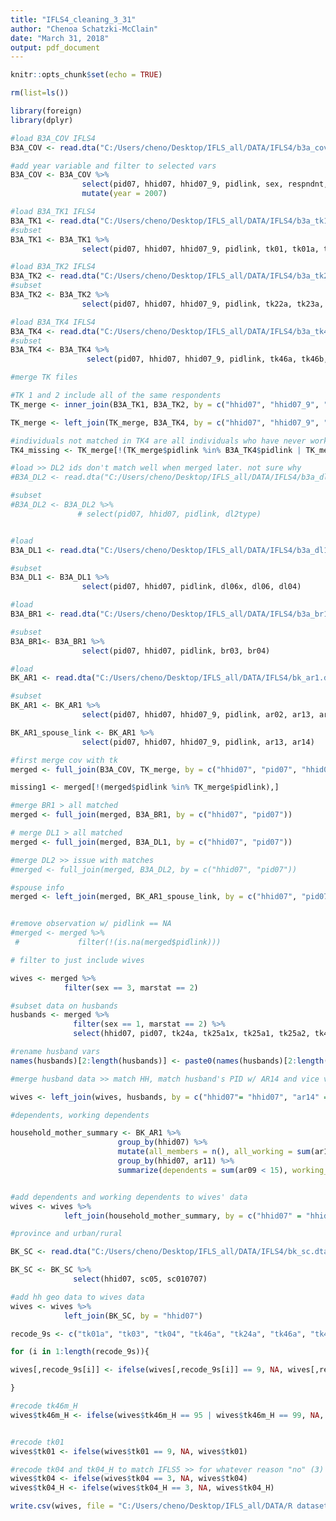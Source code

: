 ```yaml
---
title: "IFLS4_cleaning_3_31"
author: "Chenoa Schatzki-McClain"
date: "March 31, 2018"
output: pdf_document
---
```


```r
knitr::opts_chunk$set(echo = TRUE)
```

```r

rm(list=ls())

```

```r
library(foreign)
library(dplyr)
```

```r

#load B3A_COV IFLS4
B3A_COV <- read.dta("C:/Users/cheno/Desktop/IFLS_all/DATA/IFLS4/b3a_cov.dta")

#add year variable and filter to selected vars
B3A_COV <- B3A_COV %>%
                select(pid07, hhid07, hhid07_9, pidlink, sex, respndnt, marstat, panel, age) %>%
                mutate(year = 2007)
```

```r

#load B3A_TK1 IFLS4
B3A_TK1 <- read.dta("C:/Users/cheno/Desktop/IFLS_all/DATA/IFLS4/b3a_tk1.dta")
#subset
B3A_TK1 <- B3A_TK1 %>%
                select(pid07, hhid07, hhid07_9, pidlink, tk01, tk01a, tk03, tk04, tk05, tk06a, tk07)

#load B3A_TK2 IFLS4
B3A_TK2 <- read.dta("C:/Users/cheno/Desktop/IFLS_all/DATA/IFLS4/b3a_tk2.dta")
#subset
B3A_TK2 <- B3A_TK2 %>%
                select(pid07, hhid07, hhid07_9, pidlink, tk22a, tk23a, tk24a, tk25a1x, tk25a1, tk25a2)

#load B3A_TK4 IFLS4
B3A_TK4 <- read.dta("C:/Users/cheno/Desktop/IFLS_all/DATA/IFLS4/b3a_tk4.dta")
#subset
B3A_TK4 <- B3A_TK4 %>%
                 select(pid07, hhid07, hhid07_9, pidlink, tk46a, tk46b, tk46c, tk46dm, tk46dy, tk46m)

#merge TK files

#TK 1 and 2 include all of the same respondents
TK_merge <- inner_join(B3A_TK1, B3A_TK2, by = c("hhid07", "hhid07_9", "pid07"))

TK_merge <- left_join(TK_merge, B3A_TK4, by = c("hhid07", "hhid07_9", "pid07"))

#individuals not matched in TK4 are all individuals who have never worked or who have not worked since 1999
TK4_missing <- TK_merge[!(TK_merge$pidlink %in% B3A_TK4$pidlink | TK_merge$tk05 ==3 | TK_merge$tk06a == 3),] 

```

```r

#load >> DL2 ids don't match well when merged later. not sure why
#B3A_DL2 <- read.dta("C:/Users/cheno/Desktop/IFLS_all/DATA/IFLS4/b3a_dl2.dta")

#subset
#B3A_DL2 <- B3A_DL2 %>%
               # select(pid07, hhid07, pidlink, dl2type)


#load
B3A_DL1 <- read.dta("C:/Users/cheno/Desktop/IFLS_all/DATA/IFLS4/b3a_dl1.dta")

#subset
B3A_DL1 <- B3A_DL1 %>%
                select(pid07, hhid07, pidlink, dl06x, dl06, dl04)


```

```r

#load
B3A_BR1 <- read.dta("C:/Users/cheno/Desktop/IFLS_all/DATA/IFLS4/b3a_br1.dta")

#subset
B3A_BR1<- B3A_BR1 %>%
                select(pid07, hhid07, pidlink, br03, br04)

```

```r

#load
BK_AR1 <- read.dta("C:/Users/cheno/Desktop/IFLS_all/DATA/IFLS4/bk_ar1.dta")

#subset
BK_AR1 <- BK_AR1 %>%
                select(pid07, hhid07, hhid07_9, pidlink, ar02, ar13, ar14, ar09, ar10, ar11, ar02b, ar15a)

BK_AR1_spouse_link <- BK_AR1 %>%
                select(pid07, hhid07, hhid07_9, pidlink, ar13, ar14)

```


```r

#first merge cov with tk
merged <- full_join(B3A_COV, TK_merge, by = c("hhid07", "pid07", "hhid07_9"))

missing1 <- merged[!(merged$pidlink %in% TK_merge$pidlink),] 

#merge BR1 > all matched
merged <- full_join(merged, B3A_BR1, by = c("hhid07", "pid07"))

# merge DL1 > all matched
merged <- full_join(merged, B3A_DL1, by = c("hhid07", "pid07"))

#merge DL2 >> issue with matches
#merged <- full_join(merged, B3A_DL2, by = c("hhid07", "pid07"))

#spouse info
merged <- left_join(merged, BK_AR1_spouse_link, by = c("hhid07", "pid07"))


#remove observation w/ pidlink == NA
#merged <- merged %>%
 #             filter(!(is.na(merged$pidlink)))

```

```r

# filter to just include wives

wives <- merged %>%
            filter(sex == 3, marstat == 2)

```

```r

#subset data on husbands
husbands <- merged %>%
              filter(sex == 1, marstat == 2) %>%
              select(hhid07, pid07, tk24a, tk25a1x, tk25a1, tk25a2, tk46a, tk46b, tk46c, tk46m, tk01, tk01a, tk03, tk04, tk05, tk06a, tk07, dl06, dl06x, ar14)

#rename husband vars
names(husbands)[2:length(husbands)] <- paste0(names(husbands)[2:length(husbands)], "_H") 

```

```r

#merge husband data >> match HH, match husband's PID w/ AR14 and vice versa

wives <- left_join(wives, husbands, by = c("hhid07"= "hhid07", "ar14" = "pid07_H", "pid07" = "ar14_H"))


```

```r

#dependents, working dependents

household_mother_summary <- BK_AR1 %>%
                        group_by(hhid07) %>%
                        mutate(all_members = n(), all_working = sum(ar15a == 1)) %>%
                        group_by(hhid07, ar11) %>%
                        summarize(dependents = sum(ar09 < 15), working_dependents = sum(ar09 < 15 & ar15a == 1), other_HHM =  mean(all_members) - sum(ar09 <15), other_working = mean(all_working) - sum(ar09 < 15 & ar15a == 1))


#add dependents and working dependents to wives' data
wives <- wives %>%
            left_join(household_mother_summary, by = c("hhid07" = "hhid07", "pid07" = "ar11"))

#province and urban/rural

BK_SC <- read.dta("C:/Users/cheno/Desktop/IFLS_all/DATA/IFLS4/bk_sc.dta")

BK_SC <- BK_SC %>%
              select(hhid07, sc05, sc010707) 

#add hh geo data to wives data
wives <- wives %>%
            left_join(BK_SC, by = "hhid07")

```


```r

recode_9s <- c("tk01a", "tk03", "tk04", "tk46a", "tk24a", "tk46a", "tk46a_H", "tk24a_H", "tk01_H", "tk01a_H", "tk03_H", "tk04_H", "dl06_H")

for (i in 1:length(recode_9s)){

wives[,recode_9s[i]] <- ifelse(wives[,recode_9s[i]] == 9, NA, wives[,recode_9s[i]])

}

#recode tk46m_H
wives$tk46m_H <- ifelse(wives$tk46m_H == 95 | wives$tk46m_H == 99, NA, wives$tk46m_H)


#recode tk01
wives$tk01 <- ifelse(wives$tk01 == 9, NA, wives$tk01)

#recode tk04 and tk04_H to match IFLS5 >> for whatever reason "no" (3) was omitted from responses in IFLS5
wives$tk04 <- ifelse(wives$tk04 == 3, NA, wives$tk04)
wives$tk04_H <- ifelse(wives$tk04_H == 3, NA, wives$tk04_H)

```

```r

write.csv(wives, file = "C:/Users/cheno/Desktop/IFLS_all/DATA/R datasets/IFLS4.csv")

```